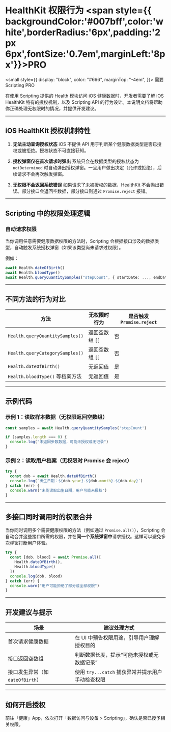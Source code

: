 # HealthKit 权限行为 <span style={{ backgroundColor:'#007bff',color:'white',borderRadius:'6px',padding:'2px 6px',fontSize:'0.7em',marginLeft:'8px'}}>PRO</span>

<small
  style={{
    display: "block",
    color: "#666",
    marginTop: "-4em",
  }}>
  需要 Scripting PRO
</small>

在使用 Scripting 提供的 Health 模块访问 iOS 健康数据时，开发者需要了解 iOS HealthKit 特有的授权机制，以及 Scripting API 的行为设计。本说明文档将帮助你正确处理无权限时的情况，并提供开发建议。

---

## iOS HealthKit 授权机制特性

1. **无法主动查询授权状态**
   iOS 不提供 API 用于判断某个健康数据类型是否已授权或被拒绝。授权状态不可直接获知。

2. **授权弹窗仅在首次请求时弹出**
   系统只会在数据类型的授权状态为 `notDetermined` 时自动弹出授权弹窗。一旦用户做出决定（允许或拒绝），后续请求不会再次触发弹窗。

3. **无权限不会返回系统错误**
   如果请求了未被授权的数据，HealthKit 不会抛出错误。部分接口会返回空数据，部分接口则通过 `Promise.reject` 报错。

---

## Scripting 中的权限处理逻辑

### 自动请求权限

当你调用任意需要健康数据权限的方法时，Scripting 会根据接口涉及的数据类型，自动触发系统授权弹窗（如果该类型尚未请求过权限）。

例如：

```ts
await Health.dateOfBirth()
await Health.bloodType()
await Health.queryQuantitySamples("stepCount", { startDate: ..., endDate: ... })
```

---

## 不同方法的行为对比

| 方法                              | 无权限时行为     | 是否触发 `Promise.reject` |
| ------------------------------- | ---------- | --------------------- |
| `Health.queryQuantitySamples()` | 返回空数组 `[]` | 否                     |
| `Health.queryCategorySamples()` | 返回空数组 `[]` | 否                     |
| `Health.dateOfBirth()`          | 无返回值       | 是                     |
| `Health.bloodType()` 等档案方法      | 无返回值       | 是                     |

---

## 示例代码

### 示例 1：读取样本数据（无权限返回空数组）

```ts
const samples = await Health.queryQuantitySamples('stepCount')

if (samples.length === 0) {
  console.log("未返回步数数据，可能未授权或无记录")
}
```

### 示例 2：读取用户档案（无权限时 Promise 会 reject）

```ts
try {
  const dob = await Health.dateOfBirth()
  console.log(`出生日期：${dob.year}-${dob.month}-${dob.day}`)
} catch (err) {
  console.warn("未能读取出生日期，用户可能未授权")
}
```

---

## 多接口同时调用时的权限合并

当你同时调用多个需要健康权限的方法（例如通过 `Promise.all()`），Scripting 会自动合并这些接口所需的权限，并在**同一个系统弹窗中**请求授权。这样可以避免多次弹窗打断用户体验。

```ts
try {
  const [dob, blood] = await Promise.all([
    Health.dateOfBirth(),
    Health.bloodType()
  ])
  console.log(dob, blood)
} catch (err) {
  console.warn("用户可能拒绝了部分或全部权限")
}
```

---

## 开发建议与提示

| 场景                      | 建议处理方式                                |
| ----------------------- | ------------------------------------- |
| 首次请求健康数据                | 在 UI 中预告权限用途，引导用户理解授权目的               |
| 接口返回空数组                 | 判断数据长度，提示“可能未授权或无数据记录”                |
| 接口发生异常（如 `dateOfBirth`） | 使用 `try...catch` 捕获异常并提示用户手动检查权限      |

---

## 如何开启授权

前往「健康」App，依次打开「数据访问与设备 > Scripting」，确认是否已授予相关权限。

